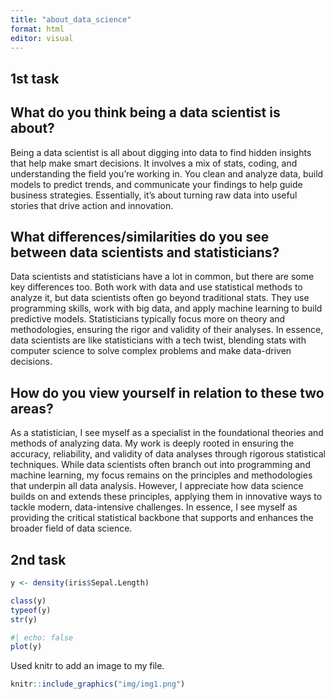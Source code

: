 ```yaml
---
title: "about_data_science"
format: html
editor: visual
---
```


## 1st task

## What do you think being a data scientist is about?

Being a data scientist is all about digging into data to find hidden insights that help make smart decisions. It involves a mix of stats, coding, and understanding the field you’re working in. You clean and analyze data, build models to predict trends, and communicate your findings to help guide business strategies. Essentially, it’s about turning raw data into useful stories that drive action and innovation.

## What differences/similarities do you see between data scientists and statisticians?

Data scientists and statisticians have a lot in common, but there are some key differences too. Both work with data and use statistical methods to analyze it, but data scientists often go beyond traditional stats. They use programming skills, work with big data, and apply machine learning to build predictive models. Statisticians typically focus more on theory and methodologies, ensuring the rigor and validity of their analyses. In essence, data scientists are like statisticians with a tech twist, blending stats with computer science to solve complex problems and make data-driven decisions.

## How do you view yourself in relation to these two areas?

As a statistician, I see myself as a specialist in the foundational theories and methods of analyzing data. My work is deeply rooted in ensuring the accuracy, reliability, and validity of data analyses through rigorous statistical techniques. While data scientists often branch out into programming and machine learning, my focus remains on the principles and methodologies that underpin all data analysis. However, I appreciate how data science builds on and extends these principles, applying them in innovative ways to tackle modern, data-intensive challenges. In essence, I see myself as providing the critical statistical backbone that supports and enhances the broader field of data science.

## 2nd task

```r
y <- density(iris$Sepal.Length)
```

```r
class(y)
typeof(y)
str(y)

```

```r
#| echo: false
plot(y)
```

Used knitr to add an image to my file.

```r
knitr::include_graphics("img/img1.png")

```
